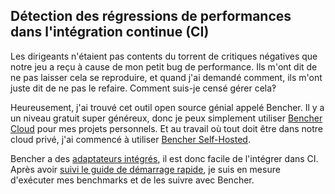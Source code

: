 ## Détection des régressions de performances dans l'intégration continue (CI)

Les dirigeants n'étaient pas contents du torrent de critiques négatives que notre jeu a reçu à cause de mon petit bug de performance.
Ils m'ont dit de ne pas laisser cela se reproduire, et quand j'ai demandé comment, ils m'ont juste dit de ne pas le refaire.
Comment suis-je censé gérer cela‽

Heureusement, j'ai trouvé cet outil open source génial appelé Bencher.
Il y a un niveau gratuit super généreux, donc je peux simplement utiliser [Bencher Cloud](/) pour mes projets personnels.
Et au travail où tout doit être dans notre cloud privé, j'ai commencé à utiliser [Bencher Self-Hosted](/docs/fr/tutorial/docker/).

Bencher a des [adaptateurs intégrés](/docs/fr/explanation/adapters/),
il est donc facile de l'intégrer dans CI. Après avoir [suivi le guide de démarrage rapide](/docs/fr/tutorial/quick-start/),
je suis en mesure d'exécuter mes benchmarks et de les suivre avec Bencher.